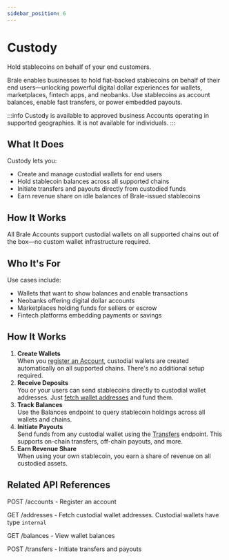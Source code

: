 ```yaml
---
sidebar_position: 6
---
```


# Custody

Hold stablecoins on behalf of your end customers.

Brale enables businesses to hold fiat-backed stablecoins on behalf of their end users—unlocking powerful digital dollar experiences for wallets, marketplaces, fintech apps, and neobanks. Use stablecoins as account balances, enable fast transfers, or power embedded payouts.

:::info
Custody is available to approved business Accounts operating in supported geographies. It is not available for individuals.
:::

## What It Does

Custody lets you:

- Create and manage custodial wallets for end users
- Hold stablecoin balances across all supported chains
- Initiate transfers and payouts directly from custodied funds
- Earn revenue share on idle balances of Brale-issued stablecoins

## How It Works

All Brale Accounts support custodial wallets on all supported chains out of the box—no custom wallet infrastructure required.

## Who It's For

Use cases include:

- Wallets that want to show balances and enable transactions
- Neobanks offering digital dollar accounts
- Marketplaces holding funds for sellers or escrow
- Fintech platforms embedding payments or savings

## How It Works

1. **Create Wallets**  
   When you [register an Account](/docs/key-concepts/accounts), custodial wallets are created automatically on all supported chains. There's no additional setup required.
2. **Receive Deposits**  
   You or your users can send stablecoins directly to custodial wallet addresses. Just [fetch wallet addresses](/docs/key-concepts/addresses) and fund them.
3. **Track Balances**  
   Use the Balances endpoint to query stablecoin holdings across all wallets and chains.
4. **Initiate Payouts**  
   Send funds from any custodial wallet using the [Transfers](/docs/key-concepts/transfers) endpoint. This supports on-chain transfers, off-chain payouts, and more.
5. **Earn Revenue Share**  
   When using your own stablecoin, you earn a share of revenue on all custodied assets.

## Related API References

POST /accounts - Register an account

GET /addresses - Fetch custodial wallet addresses. Custodial wallets have type `internal`

GET /balances - View wallet balances

POST /transfers - Initiate transfers and payouts
